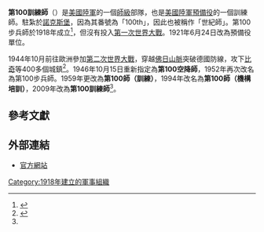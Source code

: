 {{Infobox military unit
|unit_name= 第100訓練師
|image= [[File:100th_Infantry_Division_SSI.svg|180px]]
|caption=第100訓練師臂章
|dates=1918年–1919年<br />1921年–1946年<br />1946年–現今
|country= {{USA}} 
|allegiance= [[美國聯邦政府|美國聯邦政府]]
|branch= {{flagicon image|Flag of the United States Army (unofficial proportions).svg}} [[美國陸軍|美國陸軍]]
|type= [[美國陸軍預備役|預備役]]
|role= 步兵
|size= [[師_(軍隊)|師級]]
|command_structure= [[美國陸軍預備役司令部|美國陸軍預備役司令部]]
|current_commander=
|garrison=
|equipment= 
|ceremonial_chief= 
|colonel_of_the_regiment= 
|nickname= "Century"<br />"Sons of Bitche"
|patron= 
|motto=''Success in Battle''<br />''Soldiers of the Century''<br />''Train 'em Tough!''
|colors=
|march= 
|mascot= 
|battles=第二次世界大戰
*[[盟軍由巴黎到萊茵的推進|萊茵蘭]]
*[[突出部之役|阿登-阿爾薩斯]]
*[[中歐會戰|歐洲中部]] 
|anniversaries=
|decorations= 
|battle_honours= 
|notable_commanders= 
<!-- Commanders -->
|commander1=
|commander1_label=
|commander2=
|commander2_label=
|commander3=
|commander3_label= 
|commander4= 
|commander4_label= 
<!-- Insignia -->
|identification_symbol          =[[File:100TrainingDivDUI.jpg|150px]]
|identification_symbol_label    = [[特色單位徽章|特色單位徽章]]（DUI）
|identification_symbol_2        = 
|identification_symbol_2_label  = 
}} 
'''第100訓練師'''（{{lang-en|'''100th Training Division'''}}）是[[美國陸軍|美國陸軍]]的一個[[師_(軍隊)|師級]]部隊，也是[[美國陸軍預備役|美國陸軍預備役]]的一個訓練師。駐紮於[[諾克斯堡|諾克斯堡]]，因為其番號為「100th」，因此也被稱作「世紀師」。第100步兵師於1918年成立<ref name="Lineages">{{cite journal|author=|coauthors= |year=|title=HEADQUARTERS 100th TRAINING DIVISION (CENTURY)|journal=|volume=|issue=|publisher=[[美國陸軍軍事歷史中心|history.army.mil]]|pages=|doi= |url=https://history.army.mil/html/forcestruc/lineages/branches/div/100d.htm |date=|quote= }}</ref>，但沒有投入[[第一次世界大戰|第一次世界大戰]]。1921年6月24日改為預備役單位。

1944年10月前往歐洲參加[[第二次世界大戰|第二次世界大戰]]，穿越[[佛日山脈|佛日山脈]]突破德國防線，攻下[[比奇|比奇]]等400多個城鎮<ref>{{cite web|url=https://www.marshallfoundation.org/100th-infantry/who-we-are/|language=en|title=WHO WE ARE - 100TH INFANTRY DIVISION|publisher=marshallfoundation.org| date=}}</ref>。1946年10月15日重新指定為'''第100空降師'''，1952年再次改名為第100步兵師。1959年更改為'''第100師（訓練）'''，1994年改名為'''第100師（機構培訓）'''，2009年改為'''第100訓練師'''<ref name="Lineages" />。

== 參考文獻 ==
{{reflist}}
== 外部連結 ==
*[https://www.usar.army.mil/80thTC/100thTD/ 官方網站]

{{美國陸軍師級單位}}
[[Category:1918年建立的軍事組織|Category:1918年建立的軍事組織]]
